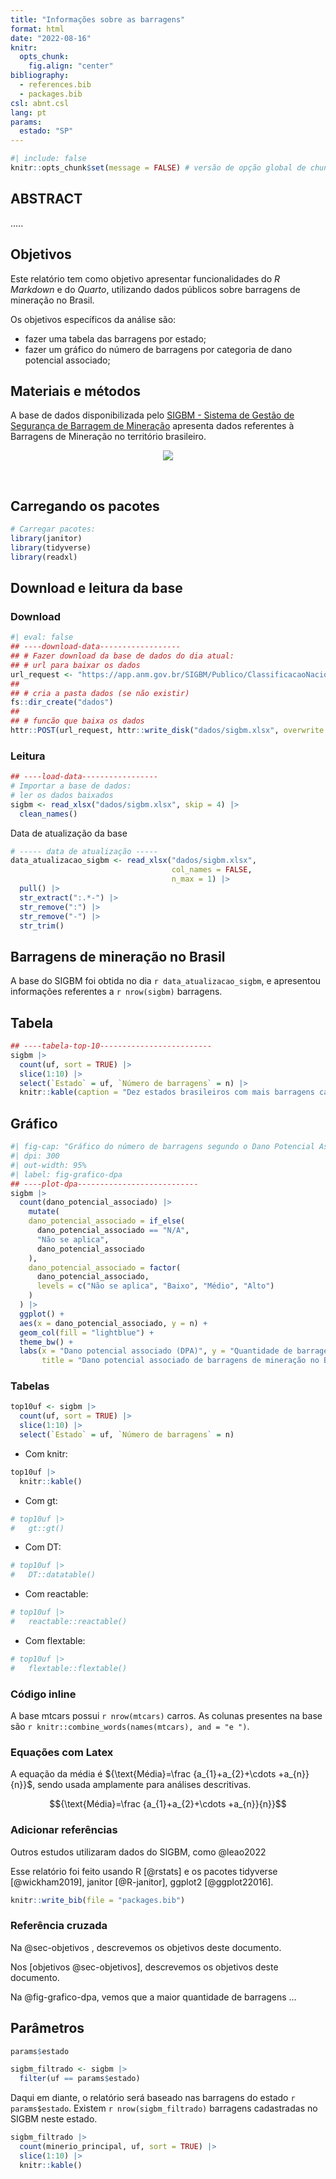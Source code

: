 ```yaml
---
title: "Informações sobre as barragens"
format: html
date: "2022-08-16"
knitr: 
  opts_chunk: 
    fig.align: "center"
bibliography: 
  - references.bib
  - packages.bib
csl: abnt.csl 
lang: pt
params:
  estado: "SP"
---
```


```r
#| include: false
knitr::opts_chunk$set(message = FALSE) # versão de opção global de chunk com RMarkdown, funciona com Quarto :)
```

## ABSTRACT

.....


## Objetivos {#sec-objetivos}

Este relatório tem como objetivo apresentar funcionalidades do *R Markdown* e do *Quarto*, utilizando dados públicos sobre barragens de mineração no Brasil.

Os objetivos específicos da análise são:

-   fazer uma tabela das barragens por estado;
-   fazer um gráfico do número de barragens por categoria de dano potencial associado;

## Materiais e métodos

A base de dados disponibilizada pelo [SIGBM - Sistema de Gestão de Segurança de Barragem de Mineração](https://app.anm.gov.br/SIGBM/Publico/ClassificacaoNacionalDaBarragem) apresenta dados referentes à Barragens de Mineração no território brasileiro.

<center>![](img/anm315x66azul_r.png)</center>

<br>

## Carregando os pacotes

```r
# Carregar pacotes:
library(janitor)
library(tidyverse)
library(readxl)

```

## Download e leitura da base

### Download

```r
#| eval: false
## ----download-data------------------
## # Fazer download da base de dados do dia atual:
## # url para baixar os dados
url_request <- "https://app.anm.gov.br/SIGBM/Publico/ClassificacaoNacionalDaBarragem/ExportarExcel"
##
## # cria a pasta dados (se não existir)
fs::dir_create("dados")
##
## # funcão que baixa os dados
httr::POST(url_request, httr::write_disk("dados/sigbm.xlsx", overwrite = TRUE))

```

### Leitura

```r
## ----load-data-----------------
# Importar a base de dados:
# ler os dados baixados
sigbm <- read_xlsx("dados/sigbm.xlsx", skip = 4) |>
  clean_names()

```

Data de atualização da base

```r
# ----- data de atualização -----
data_atualizacao_sigbm <- read_xlsx("dados/sigbm.xlsx",
                                    col_names = FALSE,
                                    n_max = 1) |>
  pull() |>
  str_extract(":.*-") |>
  str_remove(":") |>
  str_remove("-") |>
  str_trim()

```

## Barragens de mineração no Brasil

A base do SIGBM foi obtida no dia `r data_atualizacao_sigbm`, e apresentou informações referentes a `r nrow(sigbm)` barragens.

## Tabela

```r
## ----tabela-top-10-------------------------
sigbm |>
  count(uf, sort = TRUE) |>
  slice(1:10) |>
  select(`Estado` = uf, `Número de barragens` = n) |>
  knitr::kable(caption = "Dez estados brasileiros com mais barragens cadastradas no SIG-BM")

```

## Gráfico

```r
#| fig-cap: "Gráfico do número de barragens segundo o Dano Potencial Associado"
#| dpi: 300
#| out-width: 95%
#| label: fig-grafico-dpa
## ----plot-dpa---------------------------
sigbm |>
  count(dano_potencial_associado) |>
    mutate(
    dano_potencial_associado = if_else(
      dano_potencial_associado == "N/A",
      "Não se aplica",
      dano_potencial_associado
    ),
    dano_potencial_associado = factor(
      dano_potencial_associado,
      levels = c("Não se aplica", "Baixo", "Médio", "Alto")
    )
  ) |>
  ggplot() +
  aes(x = dano_potencial_associado, y = n) +
  geom_col(fill = "lightblue") +
  theme_bw() +
  labs(x = "Dano potencial associado (DPA)", y = "Quantidade de barragens",
       title = "Dano potencial associado de barragens de mineração no Brasil")


```

### Tabelas

```r
top10uf <- sigbm |>
  count(uf, sort = TRUE) |>
  slice(1:10) |>
  select(`Estado` = uf, `Número de barragens` = n)
```

-   Com knitr:

```r
top10uf |> 
  knitr::kable()
```

-   Com gt:

```r
# top10uf |> 
#   gt::gt()
```

-   Com DT:

```r
# top10uf |> 
#   DT::datatable()
```

-   Com reactable:

```r
# top10uf |> 
#   reactable::reactable()
```

-   Com flextable:

```r
# top10uf |> 
#   flextable::flextable()
```

### Código inline

A base mtcars possui `r nrow(mtcars)` carros. As colunas presentes na base são `r knitr::combine_words(names(mtcars), and = "e ")`.

### Equações com Latex

A equação da média é ${\text{Média}=\frac {a_{1}+a_{2}+\cdots +a_{n}}{n}}$, sendo usada amplamente para análises descritivas.

$${\text{Média}=\frac {a_{1}+a_{2}+\cdots +a_{n}}{n}}$$

### Adicionar referências

Outros estudos utilizaram dados do SIGBM, como @leao2022

Esse relatório foi feito usando R [@rstats] e os pacotes tidyverse [@wickham2019], janitor [@R-janitor], ggplot2 [@ggplot22016].

```r
knitr::write_bib(file = "packages.bib")
```

### Referência cruzada


Na @sec-objetivos , descrevemos os objetivos deste documento.

Nos [objetivos @sec-objetivos], descrevemos os objetivos deste documento.


Na @fig-grafico-dpa, vemos que a maior quantidade de barragens ...

## Parâmetros

```r
params$estado
```

```r
sigbm_filtrado <- sigbm |> 
  filter(uf == params$estado)
```

Daqui em diante, o relatório será baseado nas barragens do estado `r params$estado`. Existem `r nrow(sigbm_filtrado)` barragens cadastradas no SIGBM neste estado.

```r
sigbm_filtrado |> 
  count(minerio_principal, uf, sort = TRUE) |> 
  slice(1:10) |> 
  knitr::kable()
```

